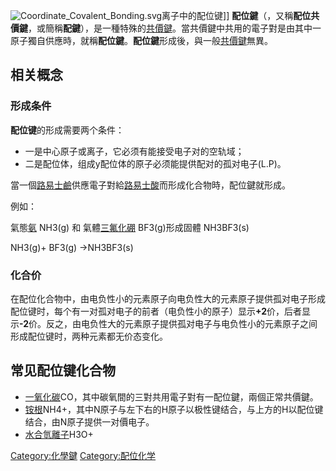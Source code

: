 [[File:Coordinate_Covalent_Bonding.svg|thumb]]离子中的配位键]]
{{noteTA
|1=zh-hans:路易斯; zh-hant:路易士;
}}
'''配位鍵'''（{{lang-en|Coordinate Covalent Bond}}，又稱'''配位共價鍵'''，或簡稱'''配鍵'''），是一種特殊的[[共價鍵|共價鍵]]。當共價鍵中共用的電子對是由其中一原子獨自供應時，就稱'''配位鍵'''。'''配位鍵'''形成後，與一般[[共價鍵|共價鍵]]無異。

== 相关概念 ==
=== 形成条件 ===
'''配位键'''的形成需要两个条件：
* 一是中心原子或离子，它必须有能接受电子对的空轨域；
* 二是配位体，组成y配位体的原子必须能提供配对的孤对电子(L.P)。
當一個[[路易士鹼|路易士鹼]]供應電子對給[[路易士酸|路易士酸]]而形成化合物時，配位鍵就形成。

例如：

氣態[[氨|氨]] <chem>NH3(g)</chem> 和 氣體[[三氟化硼|三氟化硼]] <chem> BF3(g)</chem>形成固體 <chem>NH3BF3(s)</chem> 

<chem>NH3(g)</chem><math>+</math><chem>  BF3(g) ->NH3BF3(s)</chem>

=== 化合价 ===
在配位化合物中，由电负性小的元素原子向电负性大的元素原子提供孤对电子形成配位键时，每个有一对孤对电子的前者（电负性小的原子）显示'''+2'''价，后者显示'''-2'''价。反之，由电负性大的元素原子提供孤对电子与电负性小的元素原子之间形成配位键时，两种元素都无价态变化。

== 常见配位键化合物 ==
* [[一氧化碳|一氧化碳]]<chem>CO</chem>，其中碳氧間的三對共用電子對有一配位鍵，兩個正常共價鍵。
* [[铵根|铵根]]<chem>NH4+</chem>，其中N原子与左下右的<chem>H</chem>原子以极性键结合，与上方的<chem>H</chem>以配位键结合，由<chem>N</chem>原子提供一对價电子。
*[[水合氢离子|水合氫離子]]<chem>H3O+</chem>
{{化学小作品}}

[[Category:化學鍵|Category:化學鍵]]
[[Category:配位化学|Category:配位化学]]